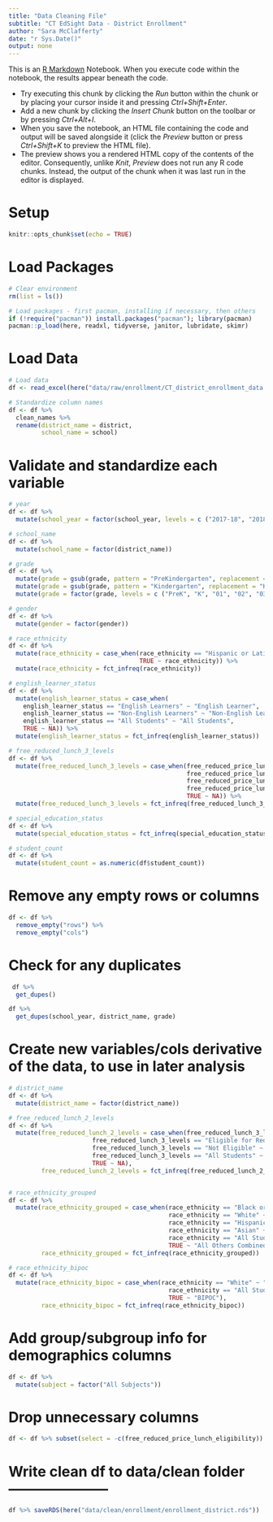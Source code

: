 ```yaml
---
title: "Data Cleaning File"
subtitle: "CT EdSight Data - District Enrollment"
author: "Sara McClafferty"
date: "r Sys.Date()"
output: none
---
```


This is an [R Markdown](http://rmarkdown.rstudio.com) Notebook. When you execute code within the notebook, the results appear beneath the code.

  - Try executing this chunk by clicking the *Run* button within the chunk or by placing your cursor inside it and pressing *Ctrl+Shift+Enter*. 
  - Add a new chunk by clicking the *Insert Chunk* button on the toolbar or by pressing *Ctrl+Alt+I*.
  - When you save the notebook, an HTML file containing the code and output will be saved alongside it (click the *Preview* button or press *Ctrl+Shift+K* to preview the HTML file).
  - The preview shows you a rendered HTML copy of the contents of the editor. Consequently, unlike *Knit*, *Preview* does not run any R code chunks. Instead, the output of the chunk when it was last run in the editor is displayed.


# Setup
```r
knitr::opts_chunk$set(echo = TRUE)
```

# Load Packages
```r
# Clear environment
rm(list = ls())

# Load packages - first pacman, installing if necessary, then others
if (!require("pacman")) install.packages("pacman"); library(pacman)
pacman::p_load(here, readxl, tidyverse, janitor, lubridate, skimr)
```

# Load Data
```r
# Load data
df <- read_excel(here("data/raw/enrollment/CT_district_enrollment_data.xlsx"), sheet = "Enrollment")

# Standardize column names
df <- df %>%
  clean_names %>% 
  rename(district_name = district,
         school_name = school)
```

# Validate and standardize each variable
```r
# year
df <- df %>% 
  mutate(school_year = factor(school_year, levels = c ("2017-18", "2018-19", "2019-20", "2020-21", "2021-22", "2022-23")))

# school_name
df <- df %>% 
  mutate(school_name = factor(district_name))

# grade
df <- df %>%
  mutate(grade = gsub(grade, pattern = "PreKindergarten", replacement = "PreK")) %>%
  mutate(grade = gsub(grade, pattern = "Kindergarten", replacement = "K")) %>% 
  mutate(grade = factor(grade, levels = c ("PreK", "K", "01", "02", "03", "04", "05", "06", "07", "08", "09", "10", "11", "12", "All Grades")))

# gender
df <- df %>% 
  mutate(gender = factor(gender))

# race_ethnicity
df <- df %>%
  mutate(race_ethnicity = case_when(race_ethnicity == "Hispanic or Latino" ~ "Hispanic/Latino of any race",
                                    TRUE ~ race_ethnicity)) %>% 
  mutate(race_ethnicity = fct_infreq(race_ethnicity))

# english_learner_status
df <- df %>%
  mutate(english_learner_status = case_when(
    english_learner_status == "English Learners" ~ "English Learner",
    english_learner_status == "Non-English Learners" ~ "Non-English Learner",
    english_learner_status == "All Students" ~ "All Students",
    TRUE ~ NA)) %>% 
  mutate(english_learner_status = fct_infreq(english_learner_status))

# free_reduced_lunch_3_levels
df <- df %>%
  mutate(free_reduced_lunch_3_levels = case_when(free_reduced_price_lunch_eligibility == "Not Eligible for Free or Reduced-Price Meals" ~ "Not Eligible",
                                                 free_reduced_price_lunch_eligibility == "Eligible for Free Meals" ~ "Eligible for Free Meals",
                                                 free_reduced_price_lunch_eligibility == "Eligible for Reduced-Price Meals" ~ "Eligible for Reduced-Price Meals",
                                                 free_reduced_price_lunch_eligibility == "All Students" ~ "All Students",
                                                 TRUE ~ NA)) %>% 
  mutate(free_reduced_lunch_3_levels = fct_infreq(free_reduced_lunch_3_levels))

# special_education_status
df <- df %>% 
  mutate(special_education_status = fct_infreq(special_education_status))

# student_count
df <- df %>%
  mutate(student_count = as.numeric(df$student_count))
```

# Remove any empty rows or columns
```r
df <- df %>%
  remove_empty("rows") %>% 
  remove_empty("cols")
```

# Check for any duplicates
```r
 df %>%
  get_dupes()

df %>%
  get_dupes(school_year, district_name, grade)
```

# Create new variables/cols derivative of the data, to use in later analysis
```r
# district_name
df <- df %>% 
  mutate(district_name = factor(district_name))

# free_reduced_lunch_2_levels
df <- df %>% 
  mutate(free_reduced_lunch_2_levels = case_when(free_reduced_lunch_3_levels == "Eligible for Free Meals" ~ "Eligible",
                       free_reduced_lunch_3_levels == "Eligible for Reduced-Price Meals" ~ "Eligible",
                       free_reduced_lunch_3_levels == "Not Eligible" ~ "Not Eligible",
                       free_reduced_lunch_3_levels == "All Students" ~ "All Students",
                       TRUE ~ NA),
         free_reduced_lunch_2_levels = fct_infreq(free_reduced_lunch_2_levels))


# race_ethnicity_grouped
df <- df %>%
  mutate(race_ethnicity_grouped = case_when(race_ethnicity == "Black or African American" ~ "Black/African American", 
                                            race_ethnicity == "White" ~ "White", 
                                            race_ethnicity == "Hispanic/Latino of any race" ~ "Hispanic/Latino", 
                                            race_ethnicity == "Asian" ~ "Asian",
                                            race_ethnicity == "All Students" ~ "All Students", 
                                            TRUE ~ "All Others Combined"),
         race_ethnicity_grouped = fct_infreq(race_ethnicity_grouped))

# race_ethnicity_bipoc
df <- df %>%
  mutate(race_ethnicity_bipoc = case_when(race_ethnicity == "White" ~ "White", 
                                            race_ethnicity == "All Students" ~ "All Students", 
                                            TRUE ~ "BIPOC"),
         race_ethnicity_bipoc = fct_infreq(race_ethnicity_bipoc))
```

# Add group/subgroup info for demographics columns
```r
df <- df %>%
  mutate(subject = factor("All Subjects"))
```

# Drop unnecessary columns
```r
df <- df %>% subset(select = -c(free_reduced_price_lunch_eligibility))
```


# Write clean df to data/clean folder ---------------------
```r
df %>% saveRDS(here("data/clean/enrollment/enrollment_district.rds"))
```
